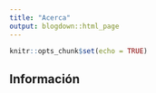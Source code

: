 ```yaml
---
title: "Acerca"
output: blogdown::html_page
---
```

```r
knitr::opts_chunk$set(echo = TRUE)
```

## Información